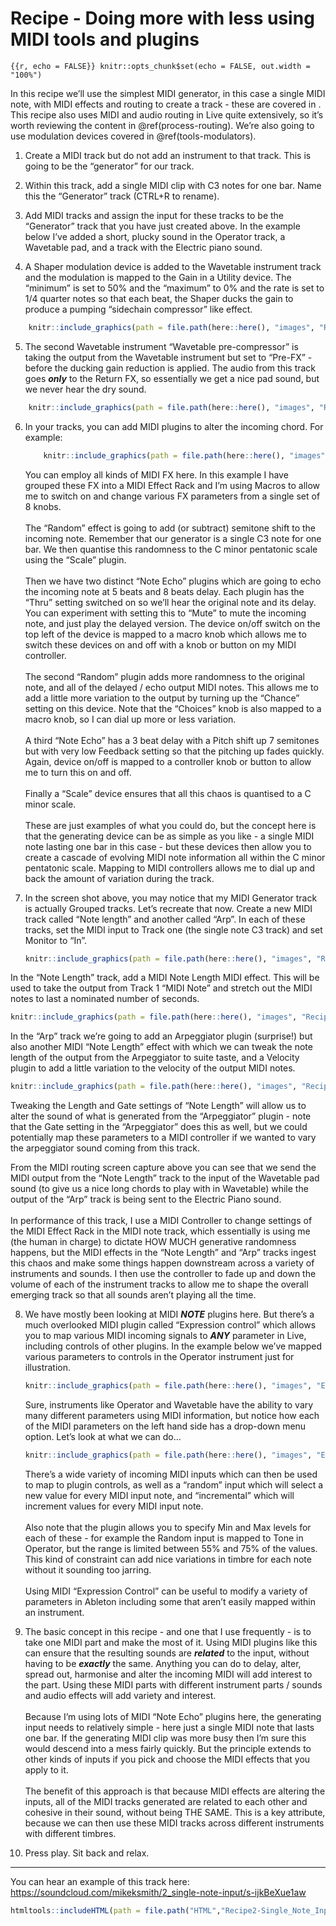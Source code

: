 # Recipe - Doing more with less using MIDI tools and plugins {#recipe-midi-tools}

```{{r, echo = FALSE}}
knitr::opts_chunk$set(echo = FALSE, out.width = "100%")
```

In this recipe we'll use the simplest MIDI generator, in this case a single MIDI note, with MIDI effects and routing to create a track - these are covered in . This recipe also uses MIDI and audio routing in Live quite extensively, so it's worth reviewing the content in \@ref(process-routing). We're also going to use modulation devices covered in \@ref(tools-modulators).

1.  Create a MIDI track but do not add an instrument to that track. This is going to be the "generator" for our track.

2.  Within this track, add a single MIDI clip with C3 notes for one bar. Name this the "Generator" track (CTRL+R to rename).

3.  Add MIDI tracks and assign the input for these tracks to be the "Generator" track that you have just created above. In the example below I've added a short, plucky sound in the Operator track, a Wavetable pad, and a track with the Electric piano sound.

4.  A Shaper modulation device is added to the Wavetable instrument track and the modulation is mapped to the Gain in a Utility device. The "minimum" is set to 50% and the "maximum" to 0% and the rate is set to 1/4 quarter notes so that each beat, the Shaper ducks the gain to produce a pumping "sidechain compressor" like effect.

```r
    knitr::include_graphics(path = file.path(here::here(), "images", "Recipe2_MODULATION_Shaper-gain.png"))
```

5.  The second Wavetable instrument "Wavetable pre-compressor" is taking the output from the Wavetable instrument but set to "Pre-FX" - before the ducking gain reduction is applied. The audio from this track goes ***only*** to the Return FX, so essentially we get a nice pad sound, but we never hear the dry sound.

```r
    knitr::include_graphics(path = file.path(here::here(), "images", "Recipe2_MIDI-and-audio-routing.png"))
```

6.  In your tracks, you can add MIDI plugins to alter the incoming chord. For example:

    ```r
        knitr::include_graphics(path = file.path(here::here(), "images", "Recipe2_MIDI_fx.png"))
    ```

    You can employ all kinds of MIDI FX here. In this example I have grouped these FX into a MIDI Effect Rack and I'm using Macros to allow me to switch on and change various FX parameters from a single set of 8 knobs.\
    \
    The "Random" effect is going to add (or subtract) semitone shift to the incoming note. Remember that our generator is a single C3 note for one bar. We then quantise this randomness to the C minor pentatonic scale using the "Scale" plugin.\
    \
    Then we have two distinct "Note Echo" plugins which are going to echo the incoming note at 5 beats and 8 beats delay. Each plugin has the "Thru" setting switched on so we'll hear the original note and its delay. You can experiment with setting this to "Mute" to mute the incoming note, and just play the delayed version. The device on/off switch on the top left of the device is mapped to a macro knob which allows me to switch these devices on and off with a knob or button on my MIDI controller.\
    \
    The second "Random" plugin adds more randomness to the original note, and all of the delayed / echo output MIDI notes. This allows me to add a little more variation to the output by turning up the "Chance" setting on this device. Note that the "Choices" knob is also mapped to a macro knob, so I can dial up more or less variation.\
    \
    A third "Note Echo" has a 3 beat delay with a Pitch shift up 7 semitones but with very low Feedback setting so that the pitching up fades quickly. Again, device on/off is mapped to a controller knob or button to allow me to turn this on and off.\
    \
    Finally a "Scale" device ensures that all this chaos is quantised to a C minor scale.\
    \
    These are just examples of what you could do, but the concept here is that the generating device can be as simple as you like - a single MIDI note lasting one bar in this case - but these devices then allow you to create a cascade of evolving MIDI note information all within the C minor pentatonic scale. Mapping to MIDI controllers allows me to dial up and back the amount of variation during the track.

7.  In the screen shot above, you may notice that my MIDI Generator track is actually Grouped tracks. Let's recreate that now. Create a new MIDI track called "Note length" and another called "Arp". In each of these tracks, set the MIDI input to Track one (the single note C3 track) and set Monitor to "In".

    ```r

    knitr::include_graphics(path = file.path(here::here(), "images", "Recipe2_MIDI_manipulation.png"))
    ```

In the "Note Length" track, add a MIDI Note Length MIDI effect. This will be used to take the output from Track 1 "MIDI Note" and stretch out the MIDI notes to last a nominated number of seconds.\

```r
knitr::include_graphics(path = file.path(here::here(), "images", "Recipe2_MIDI_NoteLength.png"))
```

In the "Arp" track we're going to add an Arpeggiator plugin (surprise!) but also another MIDI "Note Length" effect with which we can tweak the note length of the output from the Arpeggiator to suite taste, and a Velocity plugin to add a little variation to the velocity of the output MIDI notes.

```r
knitr::include_graphics(path = file.path(here::here(), "images", "Recipe2_MIDI_Arp.png"))
```

Tweaking the Length and Gate settings of "Note Length" will allow us to alter the sound of what is generated from the "Arpeggiator" plugin - note that the Gate setting in the "Arpeggiator" does this as well, but we could potentially map these parameters to a MIDI controller if we wanted to vary the arpeggiator sound coming from this track.

From the MIDI routing screen capture above you can see that we send the MIDI output from the "Note Length" track to the input of the Wavetable pad sound (to give us a nice long chords to play with in Wavetable) while the output of the "Arp" track is being sent to the Electric Piano sound.\
\
In performance of this track, I use a MIDI Controller to change settings of the MIDI Effect Rack in the MIDI note track, which essentially is using me (the human in charge) to dictate HOW MUCH generative randomness happens, but the MIDI effects in the "Note Length" and "Arp" tracks ingest this chaos and make some things happen downstream across a variety of instruments and sounds. I then use the controller to fade up and down the volume of each of the instrument tracks to allow me to shape the overall emerging track so that all sounds aren't playing all the time.

8.  We have mostly been looking at MIDI ***NOTE*** plugins here. But there's a much overlooked MIDI plugin called "Expression control" which allows you to map various MIDI incoming signals to ***ANY*** parameter in Live, including controls of other plugins. In the example below we've mapped various parameters to controls in the Operator instrument just for illustration.

    ```r
    knitr::include_graphics(path = file.path(here::here(), "images", "Expression_control.png"))
    ```

    Sure, instruments like Operator and Wavetable have the ability to vary many different parameters using MIDI information, but notice how each of the MIDI parameters on the left hand side has a drop-down menu option. Let's look at what we can do...

    ```r
    knitr::include_graphics(path = file.path(here::here(), "images", "Expression_control_2.png"))
    ```

    There's a wide variety of incoming MIDI inputs which can then be used to map to plugin controls, as well as a "random" input which will select a new value for every MIDI input note, and "incremental" which will increment values for every MIDI input note.\
    \
    Also note that the plugin allows you to specify Min and Max levels for each of these - for example the Random input is mapped to Tone in Operator, but the range is limited between 55% and 75% of the values. This kind of constraint can add nice variations in timbre for each note without it sounding too jarring.\
    \
    Using MIDI "Expression Control" can be useful to modify a variety of parameters in Ableton including some that aren't easily mapped within an instrument.

9.  The basic concept in this recipe - and one that I use frequently - is to take one MIDI part and make the most of it. Using MIDI plugins like this can ensure that the resulting sounds are ***related*** to the input, without having to be ***exactly*** the same. Anything you can do to delay, alter, spread out, harmonise and alter the incoming MIDI will add interest to the part. Using these MIDI parts with different instrument parts / sounds and audio effects will add variety and interest.\
    \
    Because I'm using lots of MIDI "Note Echo" plugins here, the generating input needs to relatively simple - here just a single MIDI note that lasts one bar. If the generating MIDI clip was more busy then I'm sure this would descend into a mess fairly quickly. But the principle extends to other kinds of inputs if you pick and choose the MIDI effects that you apply to it.\
    \
    The benefit of this approach is that because MIDI effects are altering the inputs, all of the MIDI tracks generated are related to each other and cohesive in their sound, without being THE SAME. This is a key attribute, because we can then use these MIDI tracks across different instruments with different timbres.

10. Press play. Sit back and relax.

------------------------------------------------------------------------

You can hear an example of this track here: [https://soundcloud.com/mikeksmith/2_single-note-input/s-ijkBeXue1aw](https://soundcloud.com/mikeksmith/2_single-note-input/s-ijkBeXue1aw?in=mikeksmith/sets/the-lazy-producer-recipes/s-PGMEWqfwKGz&si=4cb32f77057549d28894966ca45a2715&utm_source=clipboard&utm_medium=text&utm_campaign=social_sharing){.uri}

```r
htmltools::includeHTML(path = file.path("HTML","Recipe2-Single_Note_Input.html"))
```
